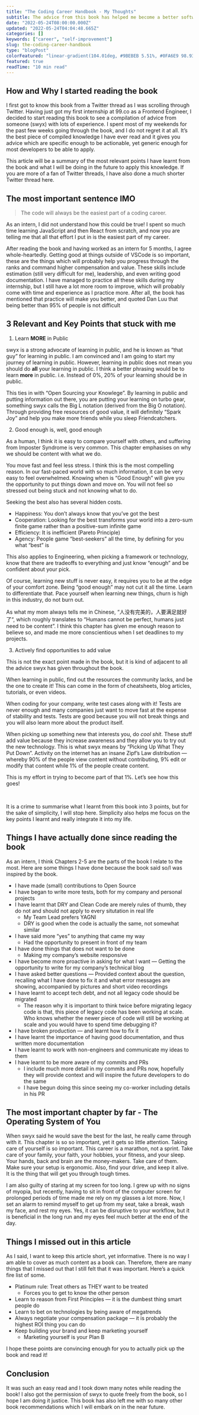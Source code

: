 ```yaml
---
title: "The Coding Career Handbook - My Thoughts"
subtitle: The advice from this book has helped me become a better software engineer during my internship at 99.co.
date: "2022-05-24T08:00:00.000Z"
updated: "2022-05-24T04:04:48.665Z"
categories: []
keywords: ["career", "self-improvement"]
slug: the-coding-career-handbook
type: "blogPost"
colorFeatured: "linear-gradient(104.01deg, #9BEBEB 5.51%, #0FA6E9 98.93%)"
featured: true
readTime: "10 min read"
---
```


## How and Why I started reading the book

I first got to know this <UnderlinedLink href="https://www.learninpublic.org/">book</UnderlinedLink> from a Twitter thread as I was scrolling through Twitter. Having just got my first internship at <UnderlinedLink href="https://99.co">99.co</UnderlinedLink> as a Frontend Engineer, I decided to start reading this book to see a compilation of advice from someone (<UnderlinedLink href="https://www.swyx.io/">swyx</UnderlinedLink>) with lots of experience. I spent most of my weekends for the past few weeks going through the book, and I do not regret it at all. It’s the best piece of compiled knowledge I have ever read and it gives you advice which are specific enough to be actionable, yet generic enough for most developers to be able to apply.

This article will be a summary of the most relevant points I have learnt from the book and what I will be doing in the future to apply this knowledge. If you are more of a fan of Twitter threads, I have also done a much shorter Twitter thread here.

## The most important sentence IMO

> The code will always be the easiest part of a coding career.

As an intern, I did not understand how this could be true! I spent so much time learning JavaScript and then React from scratch, and now you are telling me that all that effort I put in is the easiest part of my career.

After reading the book and having worked as an intern for 5 months, I agree whole-heartedly. Getting good at things outside of VSCode is so important, these are the things which will probably help you progress through the ranks and command higher compensation and value. These skills include estimation (still very difficult for me), leadership, and even writing good documentation. I have managed to practice all these skills during my internship, but I still have a lot more room to improve, which will probably come with time and experience as I practice more. After all, the book has mentioned that practice will make you better, and quoted Dan Luu that being <UnderlinedLink href="http://danluu.com/p95-skill/">better than 95% of people is not difficult</UnderlinedLink>

## 3 Relevant and Key Points that stuck with me

1. Learn <b>MORE</b> in Public

swyx is a strong advocate of <UnderlinedLink href="https://www.swyx.io/learn-in-public/">learning in public</UnderlinedLink>, and he is known as “that guy” for learning in public. I am convinced and I am going to start my journey of learning in public. However, learning in public does not mean you should do **all** your learning in public. I think a better phrasing would be to learn **more** in public. i.e. Instead of 0%, 20% of your learning should be in public.

This ties in with “Open Sourcing your Knowlege”. By learning in public and putting information out there, you are putting your learning on turbo gear, something swyx calls the <UnderlinedLink href="https://www.swyx.io/big-l-notation">Big L notation</UnderlinedLink> (derived from the Big O notation). Through providing free resources of good value, it will definitely “Spark Joy” and help you make more friends while you sleep <UnderlinedLink href="https://www.swyx.io/friendcatchers">Friendcatchers</UnderlinedLink>.

2. Good enough is, well, good enough

As a human, I think it is easy to compare yourself with others, and suffering from <UnderlinedLink href="https://en.wikipedia.org/wiki/Impostor_syndrome">Imposter Syndrome</UnderlinedLink> is very common. This chapter emphasises on why we should be content with what we do.

You move fast and feel less stress. I think this is the most compelling reason. In our fast-paced world with so much information, it can be very easy to feel overwhelmed. Knowing when is “Good Enough” will give you the opportunity to put things down and move on. You will not feel so stressed out being stuck and not knowing what to do.

Seeking the best also has several hidden costs.

- Happiness: You don’t always know that you’ve got the best
- Cooperation: Looking for the best transforms your world into a zero-sum finite game rather than a positive-sum infinite game
- Efficiency: It is inefficient (<UnderlinedLink href="https://en.wikipedia.org/wiki/Pareto_principle">Pareto Principle</UnderlinedLink>)
- Agency: People game “best-seekers” all the time, by defining for you what “best” is

This also applies to Engineering, when picking a framework or technology, know that there are tradeoffs to everything and just know “enough” and be confident about your pick.

Of course, learning new stuff is never easy, it requires you to be at the edge of your comfort zone. Being “good enough” may not cut it all the time. Learn to differentiate that. Pace yourself when learning new things, churn is high in this industry, do not burn out.

As what my mom always tells me in Chinese, “人没有完美的，人要满足就好了“, which roughly translates to “Humans cannot be perfect, humans just need to be content”. I think this chapter has given me enough reason to believe so, and made me more conscientious when I set deadlines to my projects.

3. Actively find opportunities to add value

This is not the exact point made in the book, but it is kind of adjacent to all the advice swyx has given throughout the book.

When learning in public, find out the resources the community lacks, and be the one to create it! This can come in the form of cheatsheets, blog articles, tutorials, or even videos.

When coding for your company, write test cases along with it! Tests are never enough and many companies just want to move fast at the expense of stability and tests. Tests are good because you will not break things and you will also learn more about the product itself.

When picking up something new that interests you, do _cool shit_. These stuff add value because they increase awareness and they allow you to try out the new technology. This is what swyx means by “Picking Up What They Put Down”. Activity on the internet has an insane <UnderlinedLink href="https://en.wikipedia.org/wiki/Zipf%27s_law">Zipf’s Law</UnderlinedLink> distribution — whereby 90% of the people view content without contributing, 9% edit or modify that content while 1% of the people create content.

This is my effort in trying to become part of that 1%. Let’s see how this goes!

<br />

It is a crime to summarise what I learnt from this book into 3 points, but for the sake of simplicity, I will stop here. Simplicity also helps me focus on the key points I learnt and really integrate it into my life.

## Things I have actually done since reading the book

As an intern, I think Chapters 2-5 are the parts of the book I relate to the most. Here are some things I have done because the book said so/I was inspired by the book.

- I have made (small) contributions to Open Source
- I have began to write more tests, both for my company and personal projects
- I have learnt that <UnderlinedLink href="https://en.wikipedia.org/wiki/Don%27t_repeat_yourself">DRY</UnderlinedLink> and Clean Code are merely rules of thumb, they do not and should not apply to every situtation in real life
  - My Team Lead prefers <UnderlinedLink href="https://en.wikipedia.org/wiki/You_aren%27t_gonna_need_it">YAGNI</UnderlinedLink>
  - DRY is good when the code is actually the same, not somewhat similar
- I have said more “yes” to anything that came my way
  - Had the opportunity to present in front of my team
- I have done things that does not want to be done
  - Making my company’s website responsive
- I have become more proactive in asking for what I want — Getting the opportunity to write for my company’s technical blog
- I have asked better questions — Provided context about the question, recalling what I have done to fix it and what error messages are showing, accompanied by pictures and short video recordings
- I have learnt to accept tech debt, and not all legacy code should be migrated
  - The reason why it is important to think twice before migrating legacy code is that, this piece of legacy code has been working at scale. Who knows whether the newer piece of code will still be working at scale and you would have to spend time debugging it?
- I have broken production — and learnt how to fix it
- I have learnt the importance of having good documentation, and thus written more documentation
- I have learnt to work with non-engineers and communicate my ideas to them
- I have learnt to be more aware of my commits and PRs
  - I include much more detail in my commits and PRs now, hopefully they will provide context and will inspire the future developers to do the same
  - I have begun doing this since seeing my co-worker including details in his PR

## The most important chapter by far - The Operating System of You

When swyx said he would save the best for the last, he really came through with it. This chapter is so so important, yet it gets so little attention. Taking care of yourself is so important. This career is a marathon, not a sprint. Take care of your family, your faith, your hobbies, your fitness, and your sleep. Your hands, back and brain are the money-makers. Take care of them. Make sure your setup is ergonomic. Also, find your drive, and keep it alive. It is the thing that will get you through tough times.

I am also guilty of staring at my screen for too long. I grew up with no signs of myopia, but recently, having to sit in front of the computer screen for prolonged periods of time made me rely on my glasses a lot more. Now, I set an alarm to remind myself to get up from my seat, take a break, wash my face, and rest my eyes. Yes, it can be disruptive to your workflow, but it is beneficial in the long run and my eyes feel much better at the end of the day.

## Things I missed out in this article

As I said, I want to keep this article short, yet informative. There is no way I am able to cover as much content as a book can. Therefore, there are many things that I missed out that I still felt that it was important. Here’s a quick fire list of some.

- Platinum rule: Treat others as THEY want to be treated
  - Forces you to get to know the other person
- Learn to reason from First Principles — <UnderlinedLink href="https://byrnehobart.medium.com/reasoning-from-first-principles-the-dumbest-thing-smart-people-do-46ff1cbba867">it is the dumbest thing smart people do</UnderlinedLink>
- Learn to bet on technologies by being aware of megatrends
- Always negotiate your compensation package — it is probably the highest ROI thing you can do
- Keep building your brand and keep marketing yourself
  - <UnderlinedLink href="https://www.software-engineering-unlocked.com/developer-security-troy-hunt/">
      Marketing yourself is your Plan B
    </UnderlinedLink>

I hope these points are convincing enough for you to actually pick up the book and read it!

## Conclusion

It was such an easy read and I took down many notes while reading the book! I also got the permission of swyx to quote freely from the book, so I hope I am doing it justice. This book has also left me with so many other book recommendations which I will embark on in the near future.
